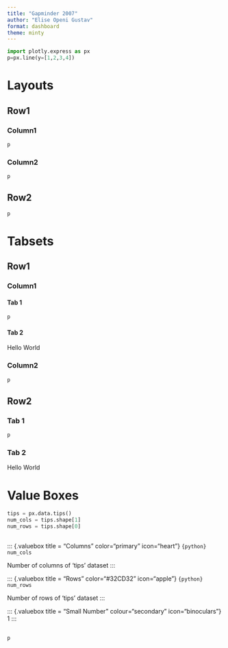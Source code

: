 ```yaml
---
title: "Gapminder 2007"
author: "Elise Openi Gustav"
format: dashboard
theme: minty
---
```


```python
import plotly.express as px
p=px.line(y=[1,2,3,4])

```

# Layouts

## Row1 {height="30%"}

### Column1 {width="20%"}
```python
p
```

### Column2 {width="80%"}

```python
p
```

## Row2 {height="70%"}

```python
p
```

# Tabsets

## Row1 {height="30%"}

### Column1 {.tabset width="20%"}

#### Tab 1
```python
p
```

#### Tab 2

Hello World

### Column2 {width="80%"}

```python
p
```

## Row2 {.tabset height="70%"}

### Tab 1

```python
p
```

### Tab 2

Hello World

# Value Boxes

```python

tips = px.data.tips()
num_cols = tips.shape[1]
num_rows = tips.shape[0]
```

## {height="20%"}

::: {.valuebox title = "Columns" color="primary" icon="heart"}
`{python} num_cols` 

Number of columns of 'tips' dataset
:::

::: {.valuebox title = "Rows" color="#32CD32" icon="apple"}
`{python} num_rows`

Number of rows of 'tips' dataset
:::

::: {.valuebox title = "Small Number" colour="secondary" icon="binoculars"}
1
:::


##

```python
p
```